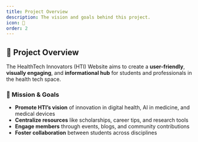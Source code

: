 ```yaml
---
title: Project Overview
description: The vision and goals behind this project.
icon: 🎯
order: 2
---
```


## 🎯 Project Overview

The HealthTech Innovators (HTI) Website aims to create a **user-friendly**, **visually engaging**, and **informational hub** for students and professionals in the health tech space.

### 🌟 Mission & Goals
- **Promote HTI’s vision** of innovation in digital health, AI in medicine, and medical devices
- **Centralize resources** like scholarships, career tips, and research tools
- **Engage members** through events, blogs, and community contributions
- **Foster collaboration** between students across disciplines
